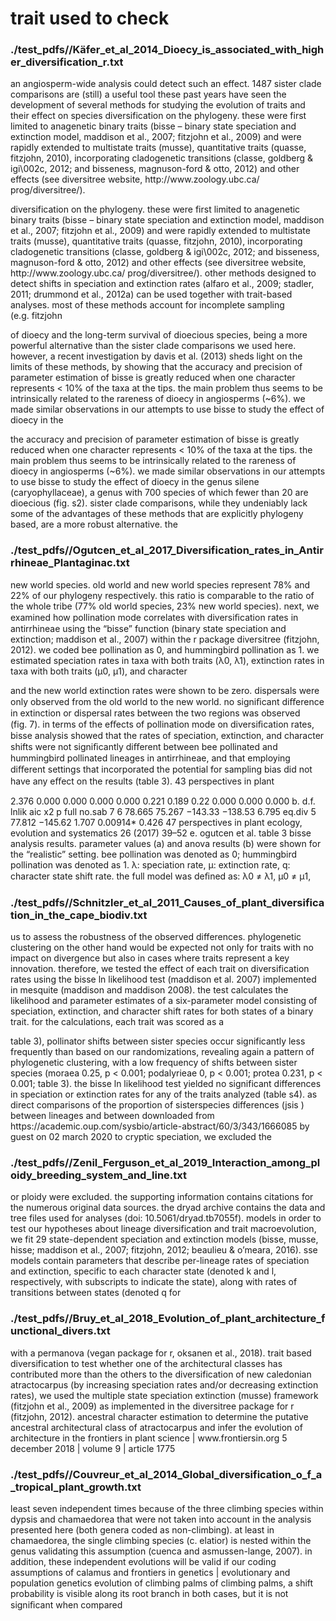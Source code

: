 # trait used to check
### ./test_pdfs//Käfer_et_al_2014_Dioecy_is_associated_with_higher_diversification_r.txt
an angiosperm-wide analysis could detect such an effect. 1487 sister clade comparisons are (still) a useful tool these past years have seen the development of several methods for studying the evolution of traits and their effect on species diversification on the phylogeny. these were first limited to anagenetic binary traits (bisse – binary state speciation and extinction model, maddison et al., 2007; fitzjohn et al., 2009) and were rapidly extended to multistate traits (musse), quantitative traits (quasse, fitzjohn, 2010), incorporating cladogenetic transitions (classe, goldberg & igi\002c, 2012; and bisseness, magnuson-ford & otto, 2012) and other effects (see diversitree website, http://www.zoology.ubc.ca/ prog/diversitree/).

diversification on the phylogeny. these were first limited to anagenetic binary traits (bisse – binary state speciation and extinction model, maddison et al., 2007; fitzjohn et al., 2009) and were rapidly extended to multistate traits (musse), quantitative traits (quasse, fitzjohn, 2010), incorporating cladogenetic transitions (classe, goldberg & igi\002c, 2012; and bisseness, magnuson-ford & otto, 2012) and other effects (see diversitree website, http://www.zoology.ubc.ca/ prog/diversitree/). other methods designed to detect shifts in speciation and extinction rates (alfaro et al., 2009; stadler, 2011; drummond et al., 2012a) can be used together with trait-based analyses. most of these methods account for incomplete sampling (e.g. fitzjohn

of dioecy and the long-term survival of dioecious species, being a more powerful alternative than the sister clade comparisons we used here. however, a recent investigation by davis et al. (2013) sheds light on the limits of these methods, by showing that the accuracy and precision of parameter estimation of bisse is greatly reduced when one character represents < 10% of the taxa at the tips. the main problem thus seems to be intrinsically related to the rareness of dioecy in angiosperms (~6%). we made similar observations in our attempts to use bisse to study the effect of dioecy in the

the accuracy and precision of parameter estimation of bisse is greatly reduced when one character represents < 10% of the taxa at the tips. the main problem thus seems to be intrinsically related to the rareness of dioecy in angiosperms (~6%). we made similar observations in our attempts to use bisse to study the effect of dioecy in the genus silene (caryophyllaceae), a genus with 700 species of which fewer than 20 are dioecious (fig. s2). sister clade comparisons, while they undeniably lack some of the advantages of these methods that are explicitly phylogeny based, are a more robust alternative. the

### ./test_pdfs//Ogutcen_et_al_2017_Diversification_rates_in_Antirrhineae_Plantaginac.txt
new world species. old world and new world species represent 78% and 22% of our phylogeny respectively. this ratio is comparable to the ratio of the whole tribe (77% old world species, 23% new world species). next, we examined how pollination mode correlates with diversiﬁcation rates in antirrhineae using the “bisse” function (binary state speciation and extinction; maddison et al., 2007) within the r package diversitree (fitzjohn, 2012). we coded bee pollination as 0, and hummingbird pollination as 1. we estimated speciation rates in taxa with both traits (λ0, λ1), extinction rates in taxa with both traits (μ0, μ1), and character

and the new world extinction rates were shown to be zero. dispersals were only observed from the old world to the new world. no signiﬁcant diﬀerence in extinction or dispersal rates between the two regions was observed (fig. 7). in terms of the eﬀects of pollination mode on diversiﬁcation rates, bisse analysis showed that the rates of speciation, extinction, and character shifts were not signiﬁcantly diﬀerent between bee pollinated and hummingbird pollinated lineages in antirrhineae, and that employing diﬀerent settings that incorporated the potential for sampling bias did not have any eﬀect on the results (table 3). 43 perspectives in plant

2.376 0.000 0.000 0.000 0.000 0.221 0.189 0.22 0.000 0.000 0.000 b. d.f. lnlik aic x2 p full no.sab 7 6 78.665 75.267 −143.33 −138.53 6.795 eq.div 5 77.812 −145.62 1.707 0.00914* 0.426 47 perspectives in plant ecology, evolution and systematics 26 (2017) 39–52 e. ogutcen et al. table 3 bisse analysis results. parameter values (a) and anova results (b) were shown for the “realistic” setting. bee pollination was denoted as 0; hummingbird pollination was denoted as 1. λ: speciation rate, μ: extinction rate, q: character state shift rate. the full model was deﬁned as: λ0 ≠ λ1, μ0 ≠ μ1,

### ./test_pdfs//Schnitzler_et_al_2011_Causes_of_plant_diversification_in_the_cape_biodiv.txt
us to assess the robustness of the observed differences. phylogenetic clustering on the other hand would be expected not only for traits with no impact on divergence but also in cases where traits represent a key innovation. therefore, we tested the effect of each trait on diversification rates using the bisse ln likelihood test (maddison et al. 2007) implemented in mesquite (maddison and maddison 2008). the test calculates the likelihood and parameter estimates of a six-parameter model consisting of speciation, extinction, and character shift rates for both states of a binary trait. for the calculations, each trait was scored as a

table 3), pollinator shifts between sister species occur significantly less frequently than based on our randomizations, revealing again a pattern of phylogenetic clustering, with a low frequency of shifts between sister species (moraea 0.25, p < 0.001; podalyrieae 0, p < 0.001; protea 0.231, p < 0.001; table 3). the bisse ln likelihood test yielded no significant differences in speciation or extinction rates for any of the traits analyzed (table s4). as direct comparisons of the proportion of sisterspecies differences (jsis ) between lineages and between downloaded from https://academic.oup.com/sysbio/article-abstract/60/3/343/1666085 by guest on 02 march 2020 to cryptic speciation, we excluded the

### ./test_pdfs//Zenil_Ferguson_et_al_2019_Interaction_among_ploidy_breeding_system_and_line.txt
or ploidy were excluded. the supporting information contains citations for the numerous original data sources. the dryad archive contains the data and tree files used for analyses (doi: 10.5061/dryad.tb7055f). models in order to test our hypotheses about lineage diversification and trait macroevolution, we fit 29 state-dependent speciation and extinction models (bisse, musse, hisse; maddison et al., 2007; fitzjohn, 2012; beaulieu & o’meara, 2016). sse models contain parameters that describe per-lineage rates of speciation and extinction, specific to each character state (denoted k and l, respectively, with subscripts to indicate the state), along with rates of transitions between states (denoted q for

### ./test_pdfs//Bruy_et_al_2018_Evolution_of_plant_architecture_functional_divers.txt
with a permanova (vegan package for r, oksanen et al., 2018). trait based diversification to test whether one of the architectural classes has contributed more than the others to the diversification of new caledonian atractocarpus (by increasing speciation rates and/or decreasing extinction rates), we used the multiple state speciation extinction (musse) framework (fitzjohn et al., 2009) as implemented in the diversitree package for r (fitzjohn, 2012). ancestral character estimation to determine the putative ancestral architectural class of atractocarpus and infer the evolution of architecture in the frontiers in plant science | www.frontiersin.org 5 december 2018 | volume 9 | article 1775

### ./test_pdfs//Couvreur_et_al_2014_Global_diversification_o_f_a_tropical_plant_growth.txt
least seven independent times because of the three climbing species within dypsis and chamaedorea that were not taken into account in the analysis presented here (both genera coded as non-climbing). at least in chamaedorea, the single climbing species (c. elatior) is nested within the genus validating this assumption (cuenca and asmussen-lange, 2007). in addition, these independent evolutions will be valid if our coding assumptions of calamus and frontiers in genetics | evolutionary and population genetics evolution of climbing palms of climbing palms, a shift probability is visible along its root branch in both cases, but it is not signiﬁcant when compared

